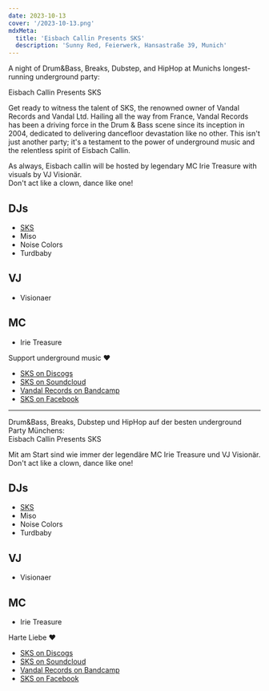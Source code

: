 ```yaml
---
date: 2023-10-13
cover: '/2023-10-13.png'
mdxMeta:
  title: 'Eisbach Callin Presents SKS'
  description: 'Sunny Red, Feierwerk, Hansastraße 39, Munich'
---
```


A night of Drum&Bass, Breaks, Dubstep, and HipHop at Munichs longest-running underground party:

Eisbach Callin Presents SKS

Get ready to witness the talent of SKS, the renowned owner of Vandal Records and Vandal Ltd. Hailing all the way from France, Vandal Records has been a driving force in the Drum & Bass scene since its inception in 2004, dedicated to delivering dancefloor devastation like no other. This isn't just another party; it's a testament to the power of underground music and the relentless spirit of Eisbach Callin.

As always, Eisbach callin will be hosted by legendary MC Irie Treasure with visuals by VJ Visionär.  
Don't act like a clown, dance like one!

## DJs

- [SKS](https://soundcloud.com/sksvandal)
- Miso
- Noise Colors
- Turdbaby

## VJ

- Visionaer

## MC

- Irie Treasure

Support underground music ❤️

- [SKS on Discogs](https://www.discogs.com/artist/279501-DJ-Sks)
- [SKS on Soundcloud](https://soundcloud.com/sksvandal)
- [Vandal Records on Bandcamp](https://vandalrecords.bandcamp.com/)
- [SKS on Facebook](https://www.facebook.com/SKSVandal)

---

Drum&Bass, Breaks, Dubstep und HipHop auf der besten underground Party Münchens:  
Eisbach Callin Presents SKS

Mit am Start sind wie immer der legendäre MC Irie Treasure und VJ Visionär.  
Don't act like a clown, dance like one!

## DJs

- [SKS](https://soundcloud.com/sksvandal)
- Miso
- Noise Colors
- Turdbaby

## VJ

- Visionaer

## MC

- Irie Treasure

Harte Liebe ❤️

- [SKS on Discogs](https://www.discogs.com/artist/279501-DJ-Sks)
- [SKS on Soundcloud](https://soundcloud.com/sksvandal)
- [Vandal Records on Bandcamp](https://vandalrecords.bandcamp.com/)
- [SKS on Facebook](https://www.facebook.com/SKSVandal)
